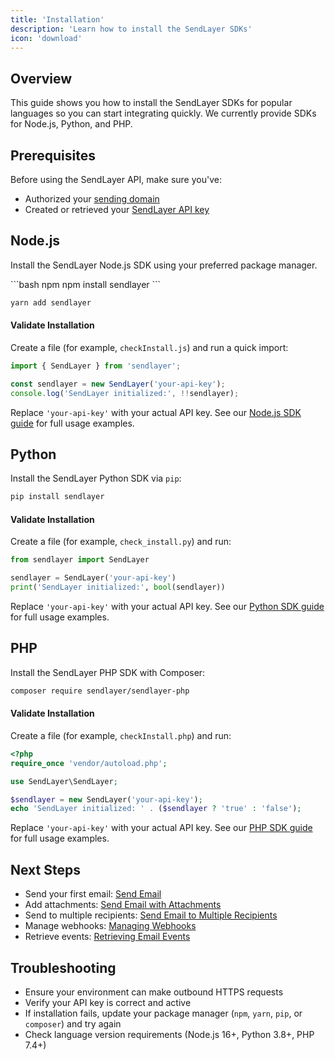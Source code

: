 ```yaml
---
title: 'Installation'
description: 'Learn how to install the SendLayer SDKs'
icon: 'download'
---
```


## Overview
This guide shows you how to install the SendLayer SDKs for popular languages so you can start integrating quickly. We currently provide SDKs for Node.js, Python, and PHP.

## Prerequisites
Before using the SendLayer API, make sure you've:
- Authorized your [sending domain](https://sendlayer.com/docs/authorizing-your-domain/)
- Created or retrieved your [SendLayer API key](https://sendlayer.com/docs/managing-api-keys/)

## Node.js
Install the SendLayer Node.js SDK using your preferred package manager.

<CodeGroup>
```bash npm
npm install sendlayer
```

```bash yarn
yarn add sendlayer
```
</CodeGroup>

#### Validate Installation
Create a file (for example, `checkInstall.js`) and run a quick import:

```javascript checkInstall.js
import { SendLayer } from 'sendlayer';

const sendlayer = new SendLayer('your-api-key');
console.log('SendLayer initialized:', !!sendlayer);
```

<Note>Replace `'your-api-key'` with your actual API key. See our [Node.js SDK guide](/sdks/nodejs) for full usage examples.</Note>

## Python
Install the SendLayer Python SDK via `pip`:

```bash
pip install sendlayer
```

#### Validate Installation
Create a file (for example, `check_install.py`) and run:

```python check_install.py
from sendlayer import SendLayer

sendlayer = SendLayer('your-api-key')
print('SendLayer initialized:', bool(sendlayer))
```

<Note>Replace `'your-api-key'` with your actual API key. See our [Python SDK guide](/sdks/python) for full usage examples.</Note>

## PHP
Install the SendLayer PHP SDK with Composer:

```bash
composer require sendlayer/sendlayer-php
```

#### Validate Installation
Create a file (for example, `checkInstall.php`) and run:

```php checkInstall.php
<?php
require_once 'vendor/autoload.php';

use SendLayer\SendLayer;

$sendlayer = new SendLayer('your-api-key');
echo 'SendLayer initialized: ' . ($sendlayer ? 'true' : 'false');
```

<Note>Replace `'your-api-key'` with your actual API key. See our [PHP SDK guide](/sdks/php) for full usage examples.</Note>

## Next Steps
- Send your first email: [Send Email](/guides/send-email)
- Add attachments: [Send Email with Attachments](/guides/send-email-with-attachments)
- Send to multiple recipients: [Send Email to Multiple Recipients](/guides/send-email-to-multiple-recipients)
- Manage webhooks: [Managing Webhooks](/guides/manage-webhooks)
- Retrieve events: [Retrieving Email Events](/guides/get-events)

## Troubleshooting
- Ensure your environment can make outbound HTTPS requests
- Verify your API key is correct and active
- If installation fails, update your package manager (`npm`, `yarn`, `pip`, or `composer`) and try again
- Check language version requirements (Node.js 16+, Python 3.8+, PHP 7.4+)
